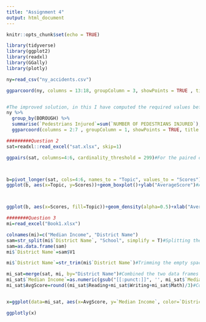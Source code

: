 ---
title: "Assignment 4"
output: html_document
---

```{r setup, include=FALSE}
knitr::opts_chunk$set(echo = TRUE)
```


```{r}
library(tidyverse)
library(ggplot2)
library(readxl)
library(GGally)
library(plotly)
```




```{r}
ny=read_csv("ny_accidents.csv")

ggparcoord(ny, columns = 13:18, groupColumn = 3, showPoints = TRUE , title = "Parallel Coordinate Plot for NY Collisions" , scale= "globalminmax" )#The code here takes a lot of time to compute and show the plot.


#The improved solution, in this I have computed the required values before plotting them which takes very less time to execute.
ny %>% 
  group_by(BOROUGH) %>% 
  summarise(`Pedestrians Injured`=sum(`NUMBER OF PEDESTRIANS INJURED`), `Pedestrians Killed`=sum(`NUMBER OF PEDESTRIANS KILLED`), `Cyclists Injured`=sum(`NUMBER OF CYCLIST INJURED`), `Cyclists Killed`=sum(`NUMBER OF CYCLIST KILLED`), `Motorist Injured`=sum(`NUMBER OF MOTORIST INJURED`), `Motorist Killed`=sum(`NUMBER OF MOTORIST KILLED`)) %>% 
  ggparcoord(columns = 2:7 , groupColumn = 1, showPoints = TRUE, title = "Parallel Coordinate Plot for NY Collisions", scale= "globalminmax", missing = "exclude")
```



```{r}
#########Question 2
sat=readxl::read_excel("sat.xlsx", skip=1)

ggpairs(sat, columns=4:6, cardinality_threshold = 299)#For the paired correlation between Reading, Writing and Math



b=pivot_longer(sat, cols=4:6, names_to = "Topic", values_to = "Scores")#Converted the dataset to a long form
ggplot(b, aes(x=Topic, y=Scores))+geom_boxplot()+ylab("AverageScore")#A boxplot to represent the general stats and theoutliers.



ggplot(b, aes(x=Scores, fill=Topic))+geom_density(alpha=0.5)+xlab("AverageScore") #A Density Plot to visulaize the data among the scores from different topics.
```



```{r}
########Question 3
mi=read_excel("Book1.xlsx")

colnames(mi)=c("Median Income", "District Name")
sam=str_split(mi$`District Name`, "School", simplify = T)#Splitting the data as per the requirement
sam=as.data.frame(sam)
mi$`District Name`=sam$V1

mi$`District Name`=str_trim(mi$`District Name`)#Trimming the empty spaces

mi_sat=merge(sat, mi, by="District Name")#Combined the two data frames
mi_sat$`Median Income`=as.numeric(gsub("[[:punct:]]", '', mi_sat$`Median Income`))#Recreating the Median Income column and COnverting it into numeric data.
mi_sat$AvgScore=round((mi_sat$Reading+mi_sat$Writing+mi_sat$Math)/3)#Computed the Average SAT scores


x=ggplot(data=mi_sat, aes(x=AvgScore, y=`Median Income`, color=`District Name`))+geom_point(stat="identity")+ggtitle("Relation between Avg SAT Scores and Median Income of a household")

ggplotly(x)        


```

